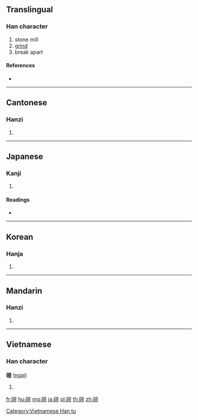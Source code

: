 {{character info/new}}
{{also|硙}}
==Translingual==

===Han character===
{{Han char|rn=112|rad=石|as=10|sn=15|four=12618|canj=MRUMT}}

# stone mill
# [[grind]]
# break apart

====References====
* {{Han ref|kx=0834.340|dkj=24402|dj=1252.070|hdz=42447.090|uh=78D1|ud=30929|bh=E6C4|bd=59076}}

----

==Cantonese==

===Hanzi===
{{yue-hanzi|jyut=|y=wui1|sim=硙}}

# {{defn|lang=yue|sort=石10}}

----

==Japanese==

===Kanji===
{{ja-kanji|grade=|rs=石10}}

# {{defn|lang=ja|sort=石10}}

====Readings====
* {{ja-readings|on=[[がい]] (gai)|kun=[[うす]] (usu)|nanori=}}

----

==Korean==

===Hanja===
{{ko-hanja|hangeul=애|eumhun=|rv=ae|mr=ae|y=ay}}

# {{defn|lang=ko|sort=石10}}

----

==Mandarin==

===Hanzi===
{{cmn-hanzi|sim=硙|pin=[[wèi]] ([[wei4]])|wg=wei<sup>4</sup>}}

# {{defn|lang=cmn|sort=石10}}

----

==Vietnamese==

===Han character===
'''磑''' ([[ngại]])

# {{defn|vi}}

[[Category:Vietnamese Han tu]]

[[fr:磑]]
[[hu:磑]]
[[mg:磑]]
[[ja:磑]]
[[pl:磑]]
[[th:磑]]
[[zh:磑]]